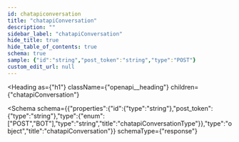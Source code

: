 ```yaml
---
id: chatapiconversation
title: "chatapiConversation"
description: ""
sidebar_label: "chatapiConversation"
hide_title: true
hide_table_of_contents: true
schema: true
sample: {"id":"string","post_token":"string","type":"POST"}
custom_edit_url: null
---
```



<Heading
  as={"h1"}
  className={"openapi__heading"}
  children={"chatapiConversation"}
>
</Heading>





<Schema
  schema={{"properties":{"id":{"type":"string"},"post_token":{"type":"string"},"type":{"enum":["POST","BOT"],"type":"string","title":"chatapiConversationType"}},"type":"object","title":"chatapiConversation"}}
  schemaType={"response"}
>
  
</Schema>
            